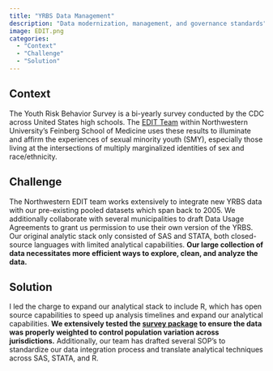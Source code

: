 ```yaml
---
title: "YRBS Data Management"
description: "Data modernization, management, and governance standards"
image: EDIT.png
categories: 
  - "Context"
  - "Challenge"
  - "Solution"
---
```


## Context

The Youth Risk Behavior Survey is a bi-yearly survey conducted by the CDC across United States high schools. The [EDIT Team](https://www.editnorthwestern.com/research#yrbs-ro1) within Northwestern University’s Feinberg School of Medicine uses these results to illuminate and affirm the experiences of sexual minority youth (SMY), especially those living at the intersections of multiply marginalized identities of sex and race/ethnicity.

## Challenge

The Northwestern EDIT team works extensively to integrate new YRBS data with our pre-existing pooled datasets which span back to 2005. We additionally collaborate with several municipalities to draft Data Usage Agreements to grant us permission to use their own version of the YRBS. Our original analytic stack only consisted of SAS and STATA, both closed-source languages with limited analytical capabilities. **Our large collection of data necessitates more efficient ways to explore, clean, and analyze the data.**

## Solution

I led the charge to expand our analytical stack to include R, which has open source capabilities to speed up analysis timelines and expand our analytical capabilities. **We extensively tested the [survey package](https://www.rdocumentation.org/packages/survey/versions/4.4-2) to ensure the data was properly weighted to control population variation across jurisdictions.** Additionally, our team has drafted several SOP’s to standardize our data integration process and translate analytical techniques across SAS, STATA, and R.
